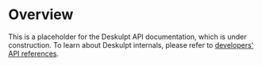 # Overview

This is a placeholder for the Deskulpt API documentation, which is under construction.
To learn about Deskulpt internals, please refer to [developers' API references](/development/references).
